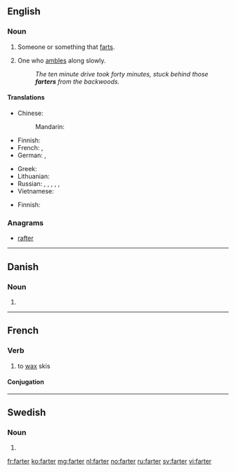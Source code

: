 ==English==

===Noun===
{{en-noun}}

# Someone or something that [[fart]]s.
# {{context|dialectal|lang=en}} One who [[amble]]s along slowly.
#: ''The ten minute drive took forty minutes, stuck behind those '''farters''' from the backwoods.''

====Translations====
{{trans-top|s/he who farts}}
* Chinese:
*: Mandarin: {{t|cmn|放屁者|tr=fàngpìzhě|sc=Hani}}
* Finnish: {{t+|fi|piereskelijä}}
* French: {{t+|fr|péteur|m}}, {{t+|fr|péteuse|f}}
* German: {{t-|de|Furzer|m}}, {{t-|de|Furzerin|f}}
{{trans-mid}}
* Greek: {{t+|el|κλανιάρης|m|tr=klaniáris|sc=Grek}}
* Lithuanian: {{t-|lt|pirdžius|m}}
* Russian: {{t+|ru|пердун|m|tr=perdún|sc=Cyrl}}, {{t-|ru|пердунья|f|tr=perdúnʹja|sc=Cyrl}}, {{t-|ru|пердушка|f|tr=perdúška|sc=Cyrl}}, {{t-|ru|бздун|m|tr=bzdun|sc=Cyrl}}, {{t-|ru|бздунья|f|tr=bzdúnʹja|sc=Cyrl}}, {{t-|ru|бздушка|f|tr=bzdúška|sc=Cyrl}}
* Vietnamese: {{t-|vi|bôi mỡ}}
{{trans-bottom}}

{{trans-top|slow person}}
* Finnish: {{t+|fi|etana}}
{{trans-mid}}
{{trans-bottom}}

===Anagrams===
* [[rafter#English|rafter]]

----

==Danish==

===Noun===
{{head|da|noun form|g=c}}

# {{form of|plural indefinite|fart|lang=da}}

----

==French==

===Verb===
{{fr-verb}}

# to [[wax]] skis

====Conjugation====
{{fr-conj-er|fart|avoir}}

----

==Swedish==

===Noun===
{{head|sv|noun form}}

# {{sv-noun-form-indef-pl|fart}}

[[fr:farter]]
[[ko:farter]]
[[mg:farter]]
[[nl:farter]]
[[no:farter]]
[[ru:farter]]
[[sv:farter]]
[[vi:farter]]